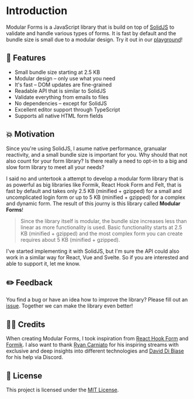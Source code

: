 
<Title>Introduction | Modular Forms</Title>
<Meta
  name="description"
  content="Modular Forms is a JavaScript library that is build on top of SolidJS to validate and handle various types of forms. It is fast by default and the bundle size is small due to a modular design."
/>

# Introduction

Modular Forms is a JavaScript library that is build on top of [SolidJS](https://github.com/solidjs/solid) to validate and handle various types of forms. It is fast by default and the bundle size is small due to a modular design. Try it out in our [playground](/playground)!

## 🧪 Features

- Small bundle size starting at 2.5 KB
- Modular design – only use what you need
- It's fast – DOM updates are fine-grained
- Readable API that is similar to SolidJS
- Validate everything from emails to files
- No dependencies – except for SolidJS
- Excellent editor support through TypeScript
- Supports all native HTML form fields

## 💥 Motivation

Since you're using SolidJS, I asume native performance, granualar reactivity, and a small bundle size is important for you. Why should that not also count for your form library? Is there really a need to opt-in to a big and slow form library to meet all your needs?

I said no and untertook a attempt to develop a modular form library that is as powerful as big libraries like Formik, React Hook Form and Felt, that is fast by default and takes only 2.5 KB (minified + gzipped) for a small and uncomplicated login form or up to 5 KB (minified + gzipped) for a complex and dynamic form. The result of this journy is this library called **Modular Forms**!

> Since the library itself is modular, the bundle size increases less than linear as more functionality is used. Basic functionality starts at 2.5 KB (minified + gzipped) and the most complex form you can create requires about 5 KB (minified + gzipped).

I've started implementing it with SolidJS, but I'm sure the API could also work in a similar way for React, Vue and Svelte. So if you are interested and able to support it, let me know.

## ✏️ Feedback

You find a bug or have an idea how to improve the library? Please fill out an [issue](https://github.com/fabian-hiller/modular-forms/issues/new). Together we can make the library even better!

## 🙌🏼 Credits

When creating Modular Forms, I took inspiration from [React Hook Form](https://github.com/react-hook-form/react-hook-form) and [Formik](https://github.com/jaredpalmer/formik). I also want to thank [Ryan Carniato](https://github.com/ryansolid) for his inspiring streams with exclusive and deep insights into different technologies and [David Di Biase](https://github.com/davedbase) for his help via Discord.

## 🔑 License

This project is licensed under the [MIT License](https://github.com/fabian-hiller/modular-forms/tree/main/LICENSE.md).
